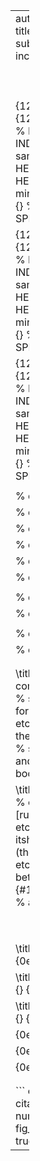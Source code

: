 
---
author:
- William Findlay
title: R&eacute;sum&eacute;
date: \today
subparagraph: yes
header-includes: |
  ``` {=latex}
  \usepackage{float}
  \usepackage{listings}
  \usepackage[hang,bf]{caption}
  \usepackage{framed}
  \usepackage[section]{placeins}

  \usepackage[dvipsnames,table]{xcolor}

  \definecolor{gray}{HTML}{606060}
  \definecolor{black}{HTML}{000000}

  \usepackage{pifont}

  \allowdisplaybreaks

  \usepackage[bottom]{footmisc}
  % fancy headers/footers
  \makeatletter
  \usepackage{fancyhdr}
  \lhead{}
  \chead{}
  \rhead{\vspace{1em}\color{gray}Last Updated: \today}
  \lfoot{}
  \cfoot{}
  \rfoot{}
  \renewcommand{\headrulewidth}{0pt}

  \usepackage{amsmath, amsfonts,amssymb, amsthm}
  \usepackage{siunitx}
  \usepackage[boxruled,lined,linesnumbered,titlenumbered]{algorithm2e}

  \usepackage{setspace}
  \usepackage{changepage}
  \usepackage[explicit]{titlesec}
  \usepackage{aliascnt}

  \floatplacement{figure}{!htbp}
  \floatplacement{table}{!htbp}
  \lstset{numbers=left,breaklines=true,frame=single,language=Python,captionpos=t,abovecaptionskip={\abovecaptionskip},
  belowcaptionskip={0.5em},aboveskip=\intextsep,showstringspaces=false,identifierstyle=\color{Blue},
  commentstyle={\color{OliveGreen}},keywordstyle={\bfseries\color{Orange}},stringstyle=\color{Purple},mathescape=true}
  \setlength{\captionmargin}{1in}

  \newgeometry{left=0.6in,top=0.75in,bottom=1in,right=0.6in}

  \newtheoremstyle{plain}
  {12pt}   % ABOVESPACE
  {12pt}   % BELOWSPACE
  {\itshape}  % BODYFONT
  {0pt}       % INDENT (empty value is the same as 0pt)
  {\bfseries} % HEADFONT
  {.}         % HEADPUNCT
  {5pt plus 1pt minus 1pt} % HEADSPACE
  {}          % CUSTOM-HEAD-SPEC

  \newtheoremstyle{definition}
  {12pt}   % ABOVESPACE
  {12pt}   % BELOWSPACE
  {\normalfont}  % BODYFONT
  {0pt}       % INDENT (empty value is the same as 0pt)
  {\bfseries} % HEADFONT
  {.}         % HEADPUNCT
  {5pt plus 1pt minus 1pt} % HEADSPACE
  {}          % CUSTOM-HEAD-SPEC

  \newtheoremstyle{remark}
  {12pt}   % ABOVESPACE
  {12pt}   % BELOWSPACE
  {\normalfont}  % BODYFONT
  {0pt}       % INDENT (empty value is the same as 0pt)
  {\itshape} % HEADFONT
  {.}         % HEADPUNCT
  {5pt plus 1pt minus 1pt} % HEADSPACE
  {}          % CUSTOM-HEAD-SPEC

  \theoremstyle{plain}

  % define theorem
  \newtheorem{theorem}{Theorem}[section]
  \providecommand*{\theoremautorefname}{Theorem}

  % define lemma
  \newtheorem{lemma}{Lemma}[section]
  \providecommand*{\lemmaautorefname}{Lemma}

  % define claim
  \newtheorem{claim}{Claim}[section]
  \providecommand*{\claimautorefname}{Claim}

  % define corollary
  \newtheorem{corollary}{Corollary}[section]
  \providecommand*{\corollaryautorefname}{Corollary}

  % define proposition
  \newtheorem{proposition}{Proposition}[section]
  \providecommand*{\propositionautorefname}{Proposition}

  % define conjecture
  \newtheorem{conjecture}{Conjecture}[section]
  \providecommand*{\conjectureautorefname}{Conjecture}

  \theoremstyle{remark}

  % define observation
  \newtheorem{observation}{Observation}[section]
  \providecommand*{\observationautorefname}{Observation}

  % define remark
  \newtheorem{remark}{Remark}[section]
  \providecommand*{\remarkautorefname}{Remark}

  \theoremstyle{definition}

  % define example
  \newtheorem{example}{Example}[section]
  \providecommand*{\exampleautorefname}{Example}

  % define definition
  \newtheorem{definition}{Definition}[section]
  \providecommand*{\definitionautorefname}{Definition}

  \newcommand{\blackbox}{\hfill$\blacksquare$}
  \usepackage{tikz}
  \newcommand*\circled[1]{\tikz[baseline=(char.base)]{
              \node[shape=circle,draw,inner sep=2pt] (char) {#1};}}

  \renewcommand{\labelitemi}{$\bullet$}
  \renewcommand{\labelitemii}{\ding{226}}
  \renewcommand{\labelitemiii}{\tiny$\blacksquare$}
  \renewcommand{\labelitemiv}{\small$\triangleright$}

  \titleformat{\paragraph} % command to change
  [runin]                  % shape  (runin, etc.)
  {\bfseries}              % format (bfseries, itshape, etc.)
  {}                       % label  (thesection, thesubsection, etc.)
  {0em}                    % separation between label and body
  {#1}        % before the body
  [.]                       % after the body

  \titleformat{\subparagraph} % command to change
  [runin]                  % shape  (runin, etc.)
  {\itshape}              % format (bfseries, itshape, etc.)
  {}                       % label  (thesection, thesubsection, etc.)
  {0em}                    % separation between label and body
  {#1}        % before the body
  [.]                       % after the body

  \let\lil\lstinputlisting
  \usepackage{afterpage}
  \hypersetup{colorlinks, allcolors=., urlcolor=blue}

  \usepackage{etoolbox}% http://ctan.org/pkg/etoolbox
  \makeatletter
  \patchcmd{\lst@GLI@}% <command>
    {\def\lst@firstline{#1\relax}}% <search>
    {\def\lst@firstline{#1\relax}\def\lst@firstnumber{#1\relax}}% <replace>
    {\typeout{listings firstnumber=firstline}}% <success>
    {\typeout{listings firstnumber not set}}% <failure>
  \makeatother

  \renewcommand\lstlistlistingname{List of Listings}
  \usepackage{chngcntr}
  \counterwithin{figure}{section}
  \counterwithin{table}{section}

  \usepackage{booktabs}
  \usepackage{longtable}
  \usepackage{array}
  \usepackage{multirow}
  \usepackage{wrapfig}
  \usepackage{float}
  \usepackage{colortbl}
  \usepackage{pdflscape}
  \usepackage{tabu}
  \usepackage{threeparttable}
  \usepackage{threeparttablex}
  \usepackage[normalem]{ulem}
  \usepackage{makecell}
  \pagestyle{fancy}

  \renewcommand{\sectionautorefname}{Section}
  \renewcommand{\subsectionautorefname}{Subection}
  \renewcommand{\subsubsectionautorefname}{Subection}
  \renewcommand{\paragraphautorefname}{}
  \renewcommand{\subparagraphautorefname}{}

  \usepackage{nameref}

  \makeatletter
  \renewcommand{\theparagraph}{\bfseries \@currentlabelname}
  \renewcommand{\thesubparagraph}{\itshape \@currentlabelname}
  \makeatother

  \definecolor{purple}{HTML}{400080}

  \titleformat{\section}
  {\color{black}\Large\scshape}
  {}
  {0em}
  {#1}[{\color{gray}\hrule}]

  \titleformat{\subsection}
  {\color{black}\bfseries}
  {}
  {0em}
  {#1}

  \titleformat{\subsubsection}
  {\color{black}}
  {}
  {0em}
  {#1}[]

  \titlespacing{\section}
  {0em}{1em}{0.5em}

  \titlespacing{\subsection}
  {0em}{0.5em}{0em}

  \titlespacing{\subsubsection}
  {0em}{0.5em}{0em}

  \renewcommand{\maketitle}{\relax}

  \usepackage{enumitem}
  \setitemize{itemsep=0em}

  \newcommand{\sep}{
    {\color{black}$\bullet$}
  }
  ```
output:
    pdf_document:
      citation_package: biblatex
      number_sections: true
      fig_crop: true
      fig_caption: true
      keep_tex: true
---

\begin{figure}
\small
\begin{minipage}[t]{0.65\textwidth}
\begin{center}
{\Huge\bfseries William Findlay}

\color{gray}

\href{https://www.github.com/willfindlay}{\color{gray}github.com/willfindlay} $\bullet$ \href{http://www.williamfindlay.com}{\color{gray}williamfindlay.com}\\
{\color{gray}(613) 296-1240} $\bullet$ \href{mailto:william@williamfindlay.com}{\color{gray}william@williamfindlay.com}
\end{center}

\color{gray}

\section{Education}
\color{black}
\textbf{Bachelor of Computer Science} \hfill \emph{Carleton University}\\
{September 2015 - April 2020} \hfill\emph {Ottawa, ON}
\color{gray}

Computer and Network Security Stream\\
Accelerated Masters Program\\
CGPA: 11.0 (A)

\section{Work Experience}

\color{black}
\textbf{Undergraduate Researcher} (Linux Introspection/Security) \hfill \emph{Carleton University}\\
April 2019 - Present \hfill\emph {Ottawa, ON}
\color{gray}
\begin{itemize}[itemsep=0em]
\item Researching the viability of eBPF-based implementations for intrusion detection systems on the GNU/Linux operating system.
\item Designed and implemented ebpH, an intrusion detection system based entirely on eBPF system introspection. See Projects below.
\item This research is the subject of my 2019/2020 honors thesis, which is currently in progress.
\end{itemize}

\color{black}
\textbf{Teaching Assistant} (COMP3000 Operating Systems) \hfill \emph{Carleton University}\\
September 2018 - Present \hfill\emph {Ottawa, ON}
\color{gray}
\begin{itemize}[itemsep=0em]
\item Nominee for the \href{https://carleton.ca/tasupport/taawards/edc-outstanding-ta-awards/}{Outstanding Teaching Assistant Award}
\item Ran tutorial sessions for groups of 50 students.
\item Took a leadership role to ensure tutorials proceeded smoothly.
\item Held weekly office hours and workshops for students.
\item Graded assignments and tests and gave appropriate feedback.
\item Proctored exams for about 200 students.
\item Developed a tutorial on rootkits in Linux which was well received.
\end{itemize}

\color{black}
\textbf{Service Department Supervisor} \hfill \emph{Metro Ontario, Inc.}\\
April 2014 - January 2018 \hfill\emph {Ottawa, ON}
\color{gray}
\begin{itemize}[itemsep=0em]
\item Managed day-to-day operations in the front end service department.
\item In charge of store payroll and accounting on a part-time basis.
\item Exhibited superior customer service skills as required.
\end{itemize}

\section{Projects \normalfont \small (See more on \href{https://www.github.com/willfindlay}{GitHub})}

\subsection{ebpH (An eBPF-based Intrusion Detection System)}
\begin{itemize}[itemsep=0em]
\item An intrusion detection system for Linux written entirely in eBPF and Python3.
\item Establishes per-executable system call profiles in order to establish normal behavior and detect anomalies.
\item Project is currently closed-source pending publication.
\end{itemize}

\subsection{Snoopy (An eBPF-based Debugger)}
\begin{itemize}[itemsep=0em]
\item System call tracing debugger written in eBPF and Python3.
\item Competitor to strace, with much higher performance due to lack of reliance on the ptrace system call.
\item Full source code available at \url{https://github.com/willfindlay/snoopy}.
\end{itemize}

\subsection{Naga (An eBPF/XDP packet analysis tool)}
\begin{itemize}[itemsep=0em]
\item Packet analysis tool written in eBPF/XDP and Python3.
\item Currently a work in progress, experimenting with various machine learning models for packet analysis.
\item Full source code available at \url{https://github.com/willfindlay/naga}.
\end{itemize}

\end{minipage}
\hfill
\begin{minipage}[t]{0.32\textwidth}
\color{gray}
\ %
\vspace{-1.5em}

\section{Languages}

\subsection{Programming}

\subsubsection{10,000 or more lines}

C, C++, Python

\subsubsection{5,000 - 10,000 lines}

Java, Javascript

\subsubsection{1,000 - 5,000 lines}

Haskell, Prolog, Vimscript, R, Common Lisp

\subsection{Markup}

Markdown, Rmarkdown, \LaTeX, HTML, CSS

\subsection{Human}

English, French

\section{Technologies}

Linux Kernel, eBPF, bcc, Qt, NodeJS, Git, Bash

\section{Workflow}

\subsection{Operating System}
GNU/Linux (Arch Linux)

\subsection{Window Manager}
i3wm

\subsection{Terminal and Shell}
Termite, Bash

\subsection{Text Editor}
Vim

\subsection{Version Control}
Git, GitHub

\section{Technical Skills}
\begin{itemize}[itemsep=0em]
\item GNU/Linux kernel development
\item eBPF
\item C and C++
\item Python
\item Statistical analysis in Python (pandas, numpy, scipy) and R
\item Documentation in \LaTeX{}
\end{itemize}

\section{General Skills}
\begin{itemize}[itemsep=0em]
\item Team leader
\item Dedicated
\item Goal-oriented
\end{itemize}

\section{Extracurricular}
\begin{itemize}[itemsep=0em]
\item Avid Linux user
\item Free software enthusiast
\item Computer builder
\item Study group leader for friends and peers
\end{itemize}

\end{minipage}
\end{figure}
